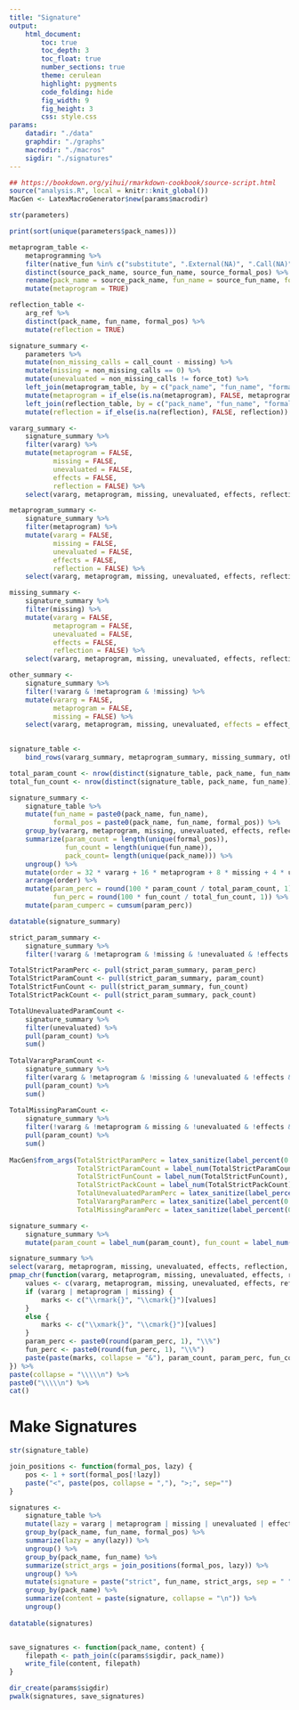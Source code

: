 ```yaml
---
title: "Signature"
output:
    html_document:
        toc: true
        toc_depth: 3
        toc_float: true
        number_sections: true
        theme: cerulean
        highlight: pygments
        code_folding: hide
        fig_width: 9
        fig_height: 3
        css: style.css
params:
    datadir: "./data"
    graphdir: "./graphs"
    macrodir: "./macros"
    sigdir: "./signatures"
---
```


```r
## https://bookdown.org/yihui/rmarkdown-cookbook/source-script.html
source("analysis.R", local = knitr::knit_global())
MacGen <- LatexMacroGenerator$new(params$macrodir)
```

```r

str(parameters)

print(sort(unique(parameters$pack_names)))

metaprogram_table <-
    metaprogramming %>%
    filter(native_fun %in% c("substitute", ".External(NA)", ".Call(NA)")) %>%
    distinct(source_pack_name, source_fun_name, source_formal_pos) %>%
    rename(pack_name = source_pack_name, fun_name = source_fun_name, formal_pos = source_formal_pos) %>%
    mutate(metaprogram = TRUE)

reflection_table <- 
    arg_ref %>%
    distinct(pack_name, fun_name, formal_pos) %>%
    mutate(reflection = TRUE)

signature_summary <-
    parameters %>%
    mutate(non_missing_calls = call_count - missing) %>%
    mutate(missing = non_missing_calls == 0) %>%
    mutate(unevaluated = non_missing_calls != force_tot) %>%
    left_join(metaprogram_table, by = c("pack_name", "fun_name", "formal_pos")) %>%
    mutate(metaprogram = if_else(is.na(metaprogram), FALSE, metaprogram)) %>%
    left_join(reflection_table, by = c("pack_name", "fun_name", "formal_pos")) %>%
    mutate(reflection = if_else(is.na(reflection), FALSE, reflection))

vararg_summary <-
    signature_summary %>%
    filter(vararg) %>%
    mutate(metaprogram = FALSE,
           missing = FALSE,
           unevaluated = FALSE,
           effects = FALSE,
           reflection = FALSE) %>%
    select(vararg, metaprogram, missing, unevaluated, effects, reflection, pack_name, fun_name, formal_pos)

metaprogram_summary <-
    signature_summary %>%
    filter(metaprogram) %>%
    mutate(vararg = FALSE,
           missing = FALSE,
           unevaluated = FALSE,
           effects = FALSE,
           reflection = FALSE) %>%
    select(vararg, metaprogram, missing, unevaluated, effects, reflection, pack_name, fun_name, formal_pos)

missing_summary <-
    signature_summary %>%
    filter(missing) %>%
    mutate(vararg = FALSE,
           metaprogram = FALSE,
           unevaluated = FALSE,
           effects = FALSE,
           reflection = FALSE) %>%
    select(vararg, metaprogram, missing, unevaluated, effects, reflection, pack_name, fun_name, formal_pos)

other_summary <-
    signature_summary %>%
    filter(!vararg & !metaprogram & !missing) %>%
    mutate(vararg = FALSE,
           metaprogram = FALSE,
           missing = FALSE) %>%
    select(vararg, metaprogram, missing, unevaluated, effects = effect_lazy, reflection, pack_name, fun_name, formal_pos)
    

signature_table <-
    bind_rows(vararg_summary, metaprogram_summary, missing_summary, other_summary)

total_param_count <- nrow(distinct(signature_table, pack_name, fun_name, formal_pos))
total_fun_count <- nrow(distinct(signature_table, pack_name, fun_name))

signature_summary <-
    signature_table %>%
    mutate(fun_name = paste0(pack_name, fun_name),
           formal_pos = paste0(pack_name, fun_name, formal_pos)) %>%
    group_by(vararg, metaprogram, missing, unevaluated, effects, reflection) %>%
    summarize(param_count = length(unique(formal_pos)),
              fun_count = length(unique(fun_name)),
              pack_count= length(unique(pack_name))) %>%
    ungroup() %>%
    mutate(order = 32 * vararg + 16 * metaprogram + 8 * missing + 4 * unevaluated + 2 * effects + 1 * reflection) %>%
    arrange(order) %>%
    mutate(param_perc = round(100 * param_count / total_param_count, 1),
           fun_perc = round(100 * fun_count / total_fun_count, 1)) %>%
    mutate(param_cumperc = cumsum(param_perc))

datatable(signature_summary)

strict_param_summary <-
    signature_summary %>%
    filter(!vararg & !metaprogram & !missing & !unevaluated & !effects & !reflection)

TotalStrictParamPerc <- pull(strict_param_summary, param_perc)
TotalStrictParamCount <- pull(strict_param_summary, param_count)
TotalStrictFunCount <- pull(strict_param_summary, fun_count)
TotalStrictPackCount <- pull(strict_param_summary, pack_count)

TotalUnevaluatedParamCount <- 
    signature_summary %>%
    filter(unevaluated) %>%
    pull(param_count) %>%
    sum()
    
TotalVarargParamCount <- 
    signature_summary %>%
    filter(vararg & !metaprogram & !missing & !unevaluated & !effects & !reflection) %>%
    pull(param_count) %>%
    sum()
    
TotalMissingParamCount <- 
    signature_summary %>%
    filter(!vararg & !metaprogram & missing & !unevaluated & !effects & !reflection) %>%
    pull(param_count) %>%
    sum()
    
MacGen$from_args(TotalStrictParamPerc = latex_sanitize(label_percent(0.1)(TotalStrictParamCount/total_param_count)),
                 TotalStrictParamCount = label_num(TotalStrictParamCount),
                 TotalStrictFunCount = label_num(TotalStrictFunCount),
                 TotalStrictPackCount = label_num(TotalStrictPackCount),
                 TotalUnevaluatedParamPerc = latex_sanitize(label_percent(0.1)(TotalUnevaluatedParamCount/total_param_count)),
                 TotalVarargParamPerc = latex_sanitize(label_percent(0.1)(TotalVarargParamCount/total_param_count)),
                 TotalMissingParamPerc = latex_sanitize(label_percent(0.1)(TotalMissingParamCount/total_param_count)))

signature_summary <-
    signature_summary %>%
    mutate(param_count = label_num(param_count), fun_count = label_num(fun_count))

signature_summary %>%
select(vararg, metaprogram, missing, unevaluated, effects, reflection, param_count, param_perc, fun_count, fun_perc, pack_count) %>%
pmap_chr(function(vararg, metaprogram, missing, unevaluated, effects, reflection, param_count, param_perc, fun_count, fun_perc, pack_count) {
    values <- c(vararg, metaprogram, missing, unevaluated, effects, reflection) + 1
    if (vararg | metaprogram | missing) {
        marks <- c("\\rmark{}", "\\cmark{}")[values]
    }
    else {
        marks <- c("\\xmark{}", "\\cmark{}")[values]
    }
    param_perc <- paste0(round(param_perc, 1), "\\%")
    fun_perc <- paste0(round(fun_perc, 1), "\\%")
    paste(paste(marks, collapse = "&"), param_count, param_perc, fun_count, fun_perc, pack_count, sep = "&")
}) %>%
paste(collapse = "\\\\\n") %>%
paste0("\\\\\n") %>%
cat()
```

# Make Signatures

```r
str(signature_table)

join_positions <- function(formal_pos, lazy) {
    pos <- 1 + sort(formal_pos[!lazy])
    paste("<", paste(pos, collapse = ","), ">;", sep="")
}

signatures <-
    signature_table %>%
    mutate(lazy = vararg | metaprogram | missing | unevaluated | effects | reflection) %>%
    group_by(pack_name, fun_name, formal_pos) %>%
    summarize(lazy = any(lazy)) %>%
    ungroup() %>%
    group_by(pack_name, fun_name) %>%
    summarize(strict_args = join_positions(formal_pos, lazy)) %>%
    ungroup() %>%
    mutate(signature = paste("strict", fun_name, strict_args, sep = " ")) %>%
    group_by(pack_name) %>%
    summarize(content = paste(signature, collapse = "\n")) %>%
    ungroup()
    
datatable(signatures)


save_signatures <- function(pack_name, content) {
    filepath <- path_join(c(params$sigdir, pack_name))
    write_file(content, filepath)
}

dir_create(params$sigdir)
pwalk(signatures, save_signatures)
```
